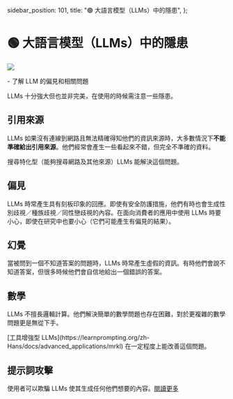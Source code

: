   sidebar_position: 101,
  title: "🟢 大語言模型（LLMs）中的隱患",
};

# 🟢 大語言模型（LLMs）中的隱患

<div style={{ textAlign: "center" }}>
  <Image
    src={"/docs/assets/basics/pitfalls.svg"}
    width={1600}
    height={1019}
    style={{
      width: "500px",
      height: "200px",
      verticalAlign: "top",
      margin: "auto",
    }}
  />
</div>

<Takeaways>- 了解 LLM 的偏見和相關問題</Takeaways>

LLMs 十分強大但也並非完美，在使用的時候需注意一些隱患。

## 引用來源

LLMs 如果沒有連線到網路且無法精確得知他們的資訊來源時，大多數情況下**不能準確給出引用來源**。他們經常會產生一些看起來不錯，但完全不準確的資料。

<Note>搜尋特化型（能夠搜尋網路及其他來源）LLMs 能解決這個問題。</Note>

## 偏見

LLMs 時常產生具有刻板印象的回應。即使有安全防護措施，他們有時也會生成性別歧視／種族歧視／同性戀歧視的內容。在面向消費者的應用中使用 LLMs 時要小心，即使在研究中也要小心（它們可能產生有偏見的結果）。

## 幻覺

當被問到一個不知道答案的問題時，LLMs 時常產生虛假的資訊。有時他們會說不知道答案，但很多時候他們會自信地給出一個錯誤的答案。

## 數學

LLMs 不擅長邏輯計算。他們解決簡單的數學問題也存在困難，對於更複雜的數學問題更是無從下手。

<Note>
  [工具增強型
  LLMs](https://learnprompting.org/zh-Hans/docs/advanced_applications/mrkl)
  在一定程度上能改善這個問題。
</Note>

## 提示詞攻擊

使用者可以欺騙 LLMs 使其生成任何他們想要的內容。[閱讀更多](https://learnprompting.org/zh-Hans/docs/category/-prompt-hacking)
